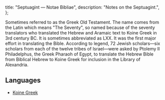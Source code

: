   title: "Septuagint — Notae Bibliae",
  description: "Notes on the Septuagint.",
};

<Initial text="Septuagint"/>

Sometimes referred to as the Greek Old Testament. The name comes from the Latin <Definition lang="latin" anchor="septuaginta" text="Septuaginta" /> which means "The Seventy", so named because of the seventy translators who translated the Hebrew and Aramaic text to Koine Greek in 3rd century BC. It is sometimes abbreviated as LXX. It was the first major effort in translating the Bible. According to legend, 72 Jewish scholars—six scholars from each of the twelve tribes of Israel—were asked by Ptolemy II Philadelphus, the Greek Pharaoh of Egypt, to translate the Hebrew Bible from Biblical Hebrew to Koine Greek for inclusion in the Library of Alexandria.

## Languages

* [Koine Greek](/bible/languages/koine-greek)
